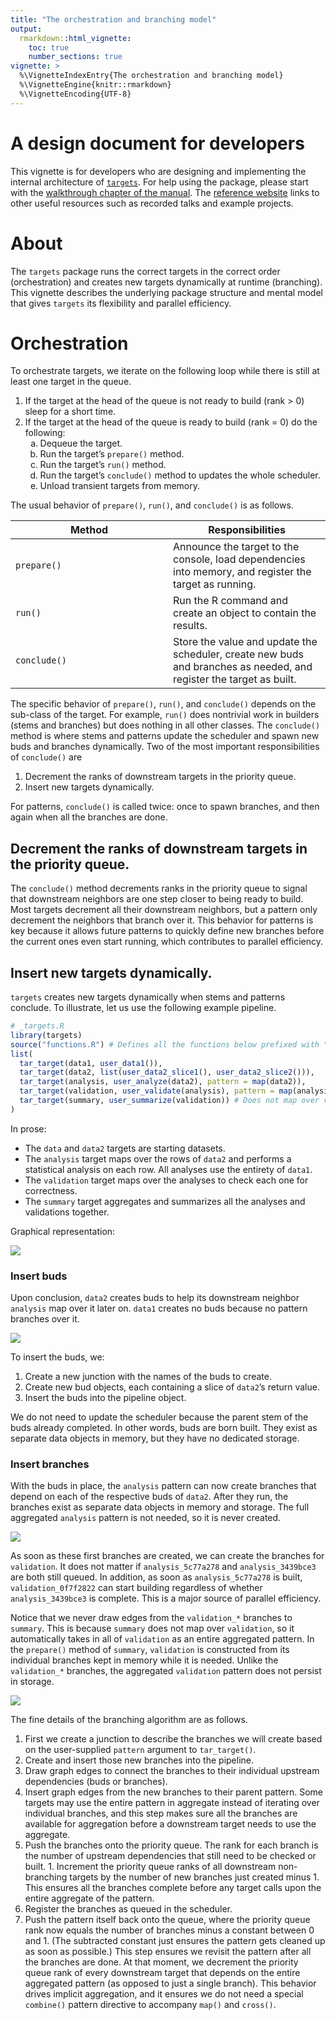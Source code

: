 ```yaml
---
title: "The orchestration and branching model"
output:
  rmarkdown::html_vignette:
    toc: true
    number_sections: true
vignette: >
  %\VignetteIndexEntry{The orchestration and branching model}
  %\VignetteEngine{knitr::rmarkdown}
  %\VignetteEncoding{UTF-8}
---
```


# A design document for developers

This vignette is for developers who are designing and implementing the internal architecture of [`targets`](https://github.com/wlandau/targets). For help using the package, please start with the [walkthrough chapter of the manual](https://wlandau.github.io/targets-manual/walkthrough.html). The [reference website](https://wlandau.github.io/targets/) links to other useful resources such as recorded talks and example projects.

# About

The `targets` package runs the correct targets in the correct order (orchestration) and creates new targets dynamically at runtime (branching). This vignette describes the underlying package structure and mental model that gives `targets` its flexibility and parallel efficiency.

# Orchestration

To orchestrate targets, we iterate on the following loop while there is still at least one target in the queue.

1. If the target at the head of the queue is not ready to build (rank > 0) sleep for a short time.
1. If the target at the head of the queue is ready to build (rank = 0) do the following:
    a. Dequeue the target.
    a. Run the target's `prepare()` method.
    a. Run the target's `run()` method.
    a. Run the target's `conclude()` method to updates the whole scheduler.
    a. Unload transient targets from memory.

The usual behavior of `prepare()`, `run()`, and `conclude()` is as follows.

Method | Responsibilities
---|---
`prepare()` | Announce the target to the console, load dependencies into memory, and register the target as running.
`run()` | Run the R command and create an object to contain the results.
`conclude()` | Store the value and update the scheduler, create new buds and branches as needed, and register the target as built.

The specific behavior of `prepare()`, `run()`, and `conclude()` depends on the sub-class of the target. For example, `run()` does nontrivial work in builders (stems and branches) but does nothing in all other classes. The `conclude()` method is where stems and patterns update the scheduler and spawn new buds and branches dynamically. Two of the most important responsibilities of `conclude()` are 

1. Decrement the ranks of downstream targets in the priority queue.
1. Insert new targets dynamically.

For patterns, `conclude()` is called twice: once to spawn branches, and then again when all the branches are done.

## Decrement the ranks of downstream targets in the priority queue.

The `conclude()` method decrements ranks in the priority queue to signal that downstream neighbors are one step closer to being ready to build. Most targets decrement all their downstream neighbors, but a pattern only decrement the neighbors that branch over it. This behavior for patterns is key because it allows future patterns to quickly define new branches before the current ones even start running, which contributes to parallel efficiency.

## Insert new targets dynamically.

`targets` creates new targets dynamically when stems and patterns conclude. To illustrate, let us use the following example pipeline.

```r
# _targets.R
library(targets)
source("functions.R") # Defines all the functions below prefixed with "user_".
list(
  tar_target(data1, user_data1()),
  tar_target(data2, list(user_data2_slice1(), user_data2_slice2())),
  tar_target(analysis, user_analyze(data2), pattern = map(data2)),
  tar_target(validation, user_validate(analysis), pattern = map(analysis)),
  tar_target(summary, user_summarize(validation)) # Does not map over validation.
)
```

In prose:

* The `data` and `data2` targets are starting datasets.
* The `analysis` target maps over the rows of `data2` and performs a statistical analysis on each row. All analyses use the entirety of `data1`.
* The `validation` target maps over the analyses to check each one for correctness.
* The `summary` target aggregates and summarizes all the analyses and validations together.

Graphical representation:

![](orchestration/orchestration-start.png)

### Insert buds

Upon conclusion, `data2` creates buds to help its downstream neighbor `analysis` map over it later on. `data1` creates no buds because no pattern branches over it.

![](orchestration/orchestration-data2.png)

To insert the buds, we:

1. Create a new junction with the names of the buds to create.
1. Create new bud objects, each containing a slice of `data2`'s return value.
1. Insert the buds into the pipeline object.

We do not need to update the scheduler because the parent stem of the buds already completed. In other words, buds are born built. They exist as separate data objects in memory, but they have no dedicated storage.

### Insert branches

With the buds in place, the `analysis` pattern can now create branches that depend on each of the respective buds of `data2`. After they run, the branches exist as separate data objects in memory and storage. The full aggregated `analysis` pattern is not needed, so it is never created.

![](orchestration/orchestration-analysis.png)

As soon as these first branches are created, we can create the branches for `validation`. It does not matter if `analysis_5c77a278` and `analysis_3439bce3` are both still queued. In addition, as soon as `analysis_5c77a278` is built, `validation_0f7f2822` can start building regardless of whether `analysis_3439bce3` is complete. This is a major source of parallel efficiency.

Notice that we never draw edges from the `validation_*` branches to `summary`. This is because `summary` does not map over `validation`, so it automatically takes in all of `validation` as an entire aggregated pattern. In the `prepare()` method of `summary`, `validation` is constructed from its individual branches kept in memory while it is needed. Unlike the `validation_*` branches, the aggregated `validation` pattern does not persist in storage.

![](orchestration/orchestration-validation.png)

The fine details of the branching algorithm are as follows.

1. First we create a junction to describe the branches we will create based on the user-supplied `pattern` argument to `tar_target()`.
1. Create and insert those new branches into the pipeline.
1. Draw graph edges to connect the branches to their individual upstream dependencies (buds or branches).
1. Insert graph edges from the new branches to their parent pattern. Some targets may use the entire pattern in aggregate instead of iterating over individual branches, and this step makes sure all the branches are available for aggregation before a downstream target needs to use the aggregate.
1. Push the branches onto the priority queue. The rank for each branch is the number of upstream dependencies that still need to be checked or built. 1. Increment the priority queue ranks of all downstream non-branching targets by the number of new branches just created minus 1. This ensures all the branches complete before any target calls upon the entire aggregate of the pattern.
1. Register the branches as queued in the scheduler.
1. Push the pattern itself back onto the queue, where the priority queue rank now equals the number of branches minus a constant between 0 and 1. (The subtracted constant just ensures the pattern gets cleaned up as soon as possible.) This step ensures we revisit the pattern after all the branches are done. At that moment, we decrement the priority queue rank of every downstream target that depends on the entire aggregated pattern (as opposed to just a single branch). This behavior drives implicit aggregation, and it ensures we do not need a special `combine()` pattern directive to accompany `map()` and `cross()`.
